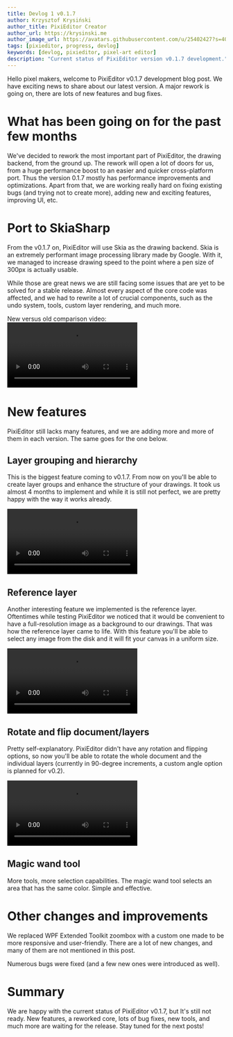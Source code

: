 ```yaml
---
title: Devlog 1 v0.1.7
author: Krzysztof Krysiński
author_title: PixiEditor Creator
author_url: https://krysinski.me
author_image_url: https://avatars.githubusercontent.com/u/25402427?s=400&v=4
tags: [pixieditor, progress, devlog]
keywords: [devlog, pixieditor, pixel-art editor]
description: "Current status of PixiEditor version v0.1.7 development."
---
```


Hello pixel makers, welcome to PixiEditor v0.1.7 development blog post. We have exciting news to share
about our latest version. A major rework is going on, there are lots of new features and bug fixes.

<!--truncate-->

# What has been going on for the past few months

We've decided to rework the most important part of PixiEditor, the drawing backend, from the ground up.
The rework will open a lot of doors for us, from a huge performance boost to an easier and quicker
cross-platform port. Thus the version 0.1.7 mostly has performance improvements and optimizations.
Apart from that, we are working really hard on fixing existing bugs (and trying not to create more), adding
new and exciting features, improving UI, etc.

# Port to SkiaSharp

From the v0.1.7 on, PixiEditor will use Skia as the drawing backend. Skia is an extremely performant image processing library made by Google.
With it, we managed to increase drawing speed to the point where a pen size of 300px is actually usable.

While those are great news we are still facing some issues that are yet to be solved for a stable release.
Almost every aspect of the core code was affected, and we had to rewrite a lot of crucial components, such as
the undo system, tools, custom layer rendering, and much more.

New versus old comparison video: 
<video class="blog-video" controls>
  <source src="/videos/skia.mkv" type="video/mp4"/>
  Your browser does not support the video tag.
</video>

# New features

PixiEditor still lacks many features, and we are adding more and more of them in each version.
The same goes for the one below.

## Layer grouping and hierarchy

This is the biggest feature coming to v0.1.7. From now on you'll be able to create layer groups and
enhance the structure of your drawings. It took us almost 4 months to implement and while it is still not perfect,
we are pretty happy with the way it works already.

<video class="blog-video" controls>
  <source src="/videos/groups.mkv" type="video/mp4"/>
  Your browser does not support the video tag.
</video>

## Reference layer

Another interesting feature we implemented is the reference layer. Oftentimes while testing PixiEditor
we noticed that it would be convenient to have a full-resolution image as a background to our drawings. That was how
the reference layer came to life. With this feature you'll be able to select any image from the disk and it will fit your canvas
in a uniform size. 

<video class="blog-video" controls>
  <source src="/videos/reference-layer.mp4" type="video/mp4"/>
  Your browser does not support the video tag.
</video>

## Rotate and flip document/layers

Pretty self-explanatory. PixiEditor didn't have any rotation and flipping options, so now you'll be able
to rotate the whole document and the individual layers (currently in 90-degree increments, a custom angle option is planned for v0.2).

<video class="blog-video" controls>
  <source src="/videos/rotate-flip.mkv" type="video/mp4"/>
  Your browser does not support the video tag.
</video>

## Magic wand tool

More tools, more selection capabilities. The magic wand tool selects an area that has the same color. Simple and effective.

# Other changes and improvements

We replaced WPF Extended Toolkit zoombox with a custom one made to be more responsive and
user-friendly. There are a lot of new changes, and many of them are not mentioned in this post.

Numerous bugs were fixed (and a few new ones were introduced as well).

# Summary

We are happy with the current status of PixiEditor v0.1.7, but It's still not ready. New features, a reworked core, lots of 
bug fixes, new tools, and much more are waiting for the release. Stay tuned for the next posts!